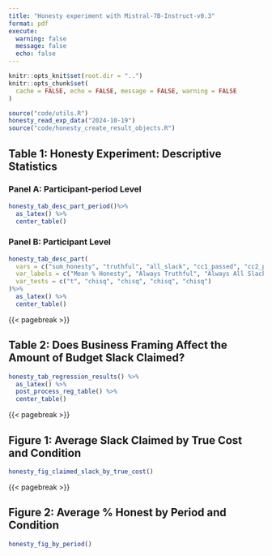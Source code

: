 ```yaml
---
title: "Honesty experiment with Mistral-7B-Instruct-v0.3"
format: pdf  
execute: 
  warning: false
  message: false
  echo: false
---
```


```r
knitr::opts_knit$set(root.dir = "..")
knitr::opts_chunk$set(
  cache = FALSE, echo = FALSE, message = FALSE, warning = FALSE
)
```

```r
source("code/utils.R")
honesty_read_exp_data("2024-10-19")
source("code/honesty_create_result_objects.R")
```

## Table 1: Honesty Experiment: Descriptive Statistics

### Panel A: Participant-period Level 

```r
honesty_tab_desc_part_period()%>%
  as_latex() %>%
  center_table()
```

### Panel B: Participant Level

```r
honesty_tab_desc_part(
  vars = c("sum_honesty", "truthful", "all_slack", "cc1_passed", "cc2_passed"),
  var_labels = c("Mean % Honesty", "Always Truthful", "Always All Slack", "Recalls Information Structure", "Recalls Optimal Strategy"),
  var_tests = c("t", "chisq", "chisq", "chisq", "chisq")
)%>%
  as_latex() %>%
  center_table()
```

{{< pagebreak >}}


## Table 2: Does Business Framing Affect the Amount of Budget Slack Claimed?

```r
honesty_tab_regression_results() %>%
  as_latex() %>%
  post_process_reg_table() %>%
  center_table()
```

{{< pagebreak >}}


## Figure 1: Average Slack Claimed by True Cost and Condition

```r
honesty_fig_claimed_slack_by_true_cost()
```

{{< pagebreak >}}


## Figure 2: Average % Honest by Period and Condition

```r
honesty_fig_by_period()
```
